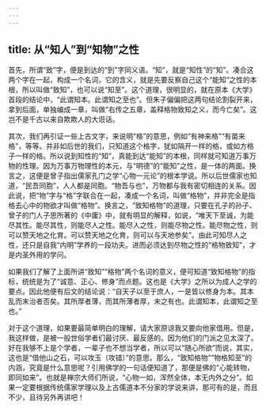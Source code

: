 ```yaml
---
---
---
```

title: 从“知人”到“知物”之性
---




首先，所谓“致”字，便是到达的“到”字同义语。“知”，就是“知性”的“知”。凑合这两个字在一起，构成一个名词，它的含义，就是先要反察自己这个“能知”之性的本根，所以叫做“致知”，也可以说“知至”。这个道理，很明显的，就在原本《大学》首段的结论中，“此谓知本。此谓知之至也”。但朱子偏偏把这两句结论割裂开来，拿到后面，单独编成一章，叫做“右传之五章，盖释格物致知之义，而今亡矣”。这岂不是千古以来自欺欺人的大诳话。

其次，我们再引证一些上古文字，来说明“格”的意思，例如“有神来格”“有苗来格”，等等。并非如后世的我们，只知道这个格字，犹如隔开一样的格，或如方格子一样的格。所以说到知性的“知”，真能到达“能知”的本根，同样就可知道万事万物的性理。因为万事万物理性的本元，与“明德”的“能知”之性，是一体的两面。换言之，这便是曾子指出儒家孔门之学“心物一元论”的根本学说。所以后世儒家也知道，“民吾同胞”，人人都是同胞。“物吾与也”，万物都与我有密切相连的关系。因此说，把“物”字与“格”字联合在一起，凑成一个名词，叫做“格物”，并非完全是指格去心中的物欲才叫做“格物”。换言之，“致知格物”的道理，只要在孔子的孙子、曾子的门人子思所著的《中庸》中，就有明显的解释，如说，“唯天下至诚，为能尽其性。能尽其性，则能尽人之性。能尽人之性，则能尽物之性。能尽物之性，则可以赞天地之化育。可以赞天地之化育，则可以与天地参矣”。由此可知尽人之性，还只是自我“内明”学养的一段功夫。进而必须达到尽物之性的“格物致知”，才是内圣外用的学问。

如果我们了解了上面所讲“致知”“格物”两个名词的意义，便可知道“致知格物”的指标，统统是为了“诚意、正心、修身”而点题。这也是《大学》之所以为成人之学的要点。因此他便有后文的结论说：“自天子以至于庶人，一是皆以修身为本。其本乱而末治者否矣。其所厚者薄，而其所薄者厚，未之有也。此谓知本，此谓知之至也。”

对于这个道理，如果要最简单明白的理解，请大家原谅我又要向他家借用。但是，我这样做，是被一般世俗学者们最讨厌、最反感的。因为他们的门派之见太深了。好在我够不上是个学者，一辈子也不想当学者，所以可以“随心所欲”而说，其实，这也是“借他山之石，可以攻玉（攻错）”的意思。那么，“致知格物”“物格知至”的内涵，究竟是什么意思呢？引用佛学的一句话便知道了，那便是佛的“心能转物，即同如来”。也就是禅宗大师们所说，“心物一如，浑然全体，本无内外之分”。如果一定要根据传统儒家学理以及上古儒道本不分家的学说来讲，那可有的是，而且不少，且待另外再讲吧！